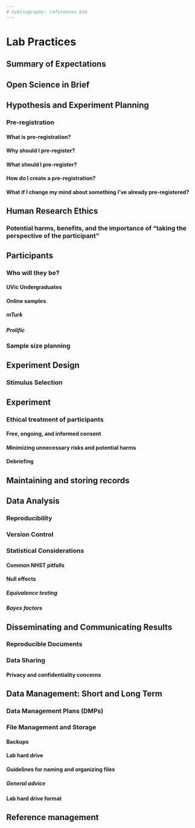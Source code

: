 ```yaml
---
# bibliography: references.bib
---
```


# Lab Practices

## Summary of Expectations

## Open Science in Brief

## Hypothesis and Experiment Planning

### Pre-registration

#### What is pre-registration?

#### Why should I pre-register?

#### What should I pre-register?

#### How do I create a pre-registration?

#### What if I change my mind about something I've already pre-registered?

## Human Research Ethics

### Potential harms, benefits, and the importance of "taking the perspective of the participant"

## Participants

### Who will they be?

#### UVic Undergraduates

#### Online samples

##### mTurk

##### Prolific

### Sample size planning

## Experiment Design

### Stimulus Selection

## Experiment

### Ethical treatment of participants

#### Free, ongoing, and informed consent

#### Minimizing unnecessary risks and potential harms

#### Debriefing

## Maintaining and storing records

## Data Analysis

### Reproducibility

### Version Control

### Statistical Considerations

#### Common NHST pitfalls

#### Null effects

##### Equivalence testing

##### Bayes factors

## Disseminating and Communicating Results

### Reproducible Documents

### Data Sharing

#### Privacy and confidentiality concerns

## Data Management: Short and Long Term

### Data Management Plans (DMPs)

### File Management and Storage

#### Backups

#### Lab hard drive

#### Guidelines for naming and organizing files

##### General advice

#### Lab hard drive format

## Reference management

